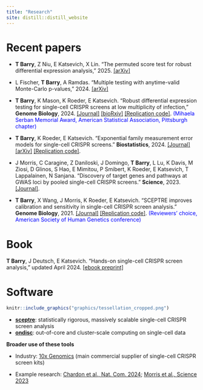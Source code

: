 ```yaml
---
title: "Research"
site: distill::distill_website
---
```


# Recent papers

-   **T Barry**, Z Niu, E Katsevich, X Lin. "The permuted score test for robust differential expression analysis," 2025. [[arXiv]](https://arxiv.org/abs/2501.03530)

- L Fischer, **T Barry**, A Ramdas. "Multiple testing with anytime-valid Monte-Carlo p-values," 2024. [[arXiv]](https://arxiv.org/abs/2404.15586)

-   **T Barry**, K Mason, K Roeder, E Katsevich. "Robust differential expression testing for single-cell CRISPR screens at low multiplicity of infection," **Genome Biology**, 2024. [[Journal]](https://genomebiology.biomedcentral.com/articles/10.1186/s13059-024-03254-2) [[bioRxiv]](https://doi.org/10.1101/2023.05.15.540875) [[Replication code]](https://github.com/Katsevich-Lab/sceptre2-manuscript). [(Mihaela Serban Memorial Award, American Statistical Association, Pittsburgh chapter)]{style="color:blue"}

-   **T Barry**, K Roeder, E Katsevich. "Exponential family measurement error models for single-cell CRISPR screens." **Biostatistics**, 2024. [[Journal]](https://academic.oup.com/biostatistics/article/25/4/1254/7656398?utm_source=authortollfreelink&utm_campaign=biostatistics&utm_medium=email&guestAccessKey=9e7773eb-f70e-445c-9b5a-1026cfd2252d) [[arXiv]](https://arxiv.org/abs/2201.01879) [[Replication code]](https://github.com/timothy-barry/glmeiv-manuscript).

-   J Morris, C Caragine, Z Daniloski, J Domingo, **T Barry**, L Lu, K Davis, M Ziosi, D Glinos, S Hao, E Mimitou, P Smibert, K Roeder, E Katsevich, T Lappalainen, N Sanjana. "Discovery of target genes and pathways at GWAS loci by pooled single-cell CRISPR screens." **Science**, 2023. [[Journal]](http://sanjanalab.org/reprints/Morris_Science_2023.pdf).

-   **T Barry**, X Wang, J Morris, K Roeder, E Katsevich. "SCEPTRE improves calibration and sensitivity in single-cell CRISPR screen analysis." **Genome Biology**, 2021. [[Journal]](https://genomebiology.biomedcentral.com/articles/10.1186/s13059-021-02545-2) [[Replication code]](https://github.com/Katsevich-Lab/sceptre-manuscript). [(Reviewers' choice, American Society of Human Genetics conference)]{style="color:blue"}

# Book

**T Barry**, J Deutsch, E Katsevich. "Hands-on single-cell CRISPR screen analysis," updated April 2024. [[ebook preprint]](https://timothy-barry.github.io/sceptre-book/)

# Software

```r
knitr::include_graphics("graphics/tessellation_cropped.png")
```

-   [**sceptre**](https://katsevich-lab.github.io/sceptre/): statistically rigorous, massively scalable single-cell CRISPR screen analysis
-   [**ondisc**](https://timothy-barry.github.io/ondisc/): out-of-core and cluster-scale computing on single-cell data

**Broader use of these tools**

-   Industry: [10x Genomics](https://www.10xgenomics.com/analysis-guides/single-cell-crispr-screen-analysis-with-sceptre) (main commercial supplier of single-cell CRISPR screen kits)

-   Example research: [Chardon et al., Nat. Com. 2024](https://www.nature.com/articles/s41467-024-52490-4); [Morris et al., Science 2023](https://www.science.org/doi/10.1126/science.adh7699)
